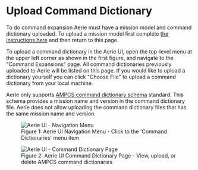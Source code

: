 
# Upload Command Dictionary

To do command expansion Aerie must have a mission model and command dictionary uploaded.
To upload a mission model first complete [the instructions here](../../planning/upload-mission-model) and then return to this page.

To upload a command dictionary in the Aerie UI, open the top-level menu at the upper left corner as shown in the first figure, and navigate to the "Command Expansions" page.
All command dictionaries previously uploaded to Aerie will be listed on this page.
If you would like to upload a dictionary yourself you can click "Choose File" to upload a command dictionary from your local machine.

Aerie only supports [AMPCS command dictionary schema](https://github.com/NASA-AMMOS/ampcs-dict-schemas/blob/main/CommandDictionary.rnc) standard.
This schema provides a mission name and version in the command dictionary file.
Aerie does not allow uploading the command dictionary files that has the same mission name and version.

<figure>
  <img alt="Aerie UI - Navigation Menu" src={navigationMenuPng} />
  <figcaption>
    Figure 1: Aerie UI Navigation Menu - Click to the 'Command Dictionaries' menu item
  </figcaption>
</figure>

<figure>
  <img alt="Aerie UI - Command Dictionary Page" src={commandDictionaryPagePng} />
  <figcaption>
    Figure 2: Aerie UI Command Dictionary Page - View, upload, or delete AMPCS command dictionaries
  </figcaption>
</figure>
